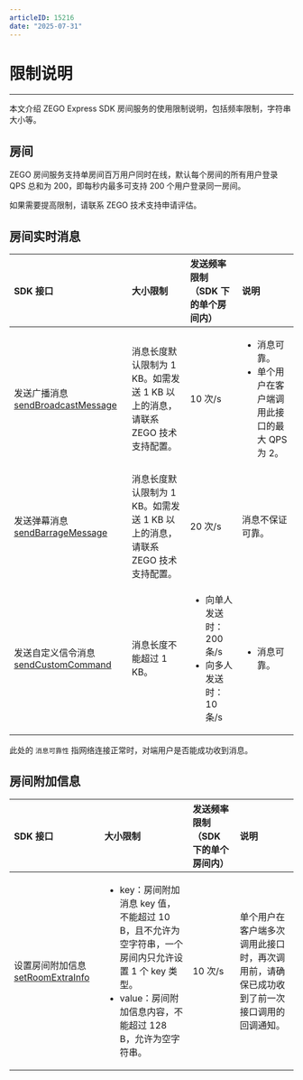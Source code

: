 ```yaml
---
articleID: 15216
date: "2025-07-31"
---
```



# 限制说明
---

本文介绍 ZEGO Express SDK 房间服务的使用限制说明，包括频率限制，字符串大小等。

## 房间

ZEGO 房间服务支持单房间百万用户同时在线，默认每个房间的所有用户登录 QPS 总和为 200，即每秒内最多可支持 200 个用户登录同一房间。


<Note title="说明">如果需要提高限制，请联系 ZEGO 技术支持申请评估。</Note>

## 房间实时消息

| SDK 接口   | 大小限制 | 发送频率限制（SDK 下的单个房间内）  | 说明 |
| :---------- | :----------- | :-------- | :-- |
| 发送广播消息  [sendBroadcastMessage](https://doc-zh.zego.im/unique-api/express-video-sdk/zh/dart_flutter/zego_express_engine/ZegoExpressEngineIM/sendBroadcastMessage.html)    | 消息长度默认限制为 1 KB。如需发送 1 KB 以上的消息，请联系 ZEGO 技术支持配置。    |  10 次/s  | <ul><li>消息可靠。</li><li>单个用户在客户端调用此接口的最大 QPS 为 2。</li></ul> |
| 发送弹幕消息 [sendBarrageMessage](https://doc-zh.zego.im/unique-api/express-video-sdk/zh/dart_flutter/zego_express_engine/ZegoExpressEngineIM/sendBarrageMessage.html)  | 消息长度默认限制为 1 KB。如需发送 1 KB 以上的消息，请联系 ZEGO 技术支持配置。  | 20 次/s | <p>消息不保证可靠。</p> |
| 发送自定义信令消息 [sendCustomCommand](https://doc-zh.zego.im/unique-api/express-video-sdk/zh/dart_flutter/zego_express_engine/ZegoExpressEngineIM/sendCustomCommand.html)   | 消息长度不能超过 1 KB。 | <ul><li>向单人发送时：200 条/s</li><li>向多人发送时：10 条/s</li></ul> | <ul><li>消息可靠。</li></ul> |

<Note title="说明">此处的 `消息可靠性` 指网络连接正常时，对端用户是否能成功收到消息。</Note>


## 房间附加信息

| SDK 接口   | 大小限制  | 发送频率限制（SDK 下的单个房间内） | 说明 |
| :------ | :----------- | :------- | :------- |
| 设置房间附加信息 [setRoomExtraInfo](https://doc-zh.zego.im/unique-api/express-video-sdk/zh/dart_flutter/zego_express_engine/ZegoExpressEngineRoom/setRoomExtraInfo.html)| <ul><li> key：房间附加消息 key 值，不能超过 10 B，且不允许为空字符串，一个房间内只允许设置 1 个 key 类型。</li><li>value：房间附加信息内容，不能超过 128 B，允许为空字符串。</li></ul> | <p>10 次/s</p> | 单个用户在客户端多次调用此接口时，再次调用前，请确保已成功收到了前一次接口调用的回调通知。 |